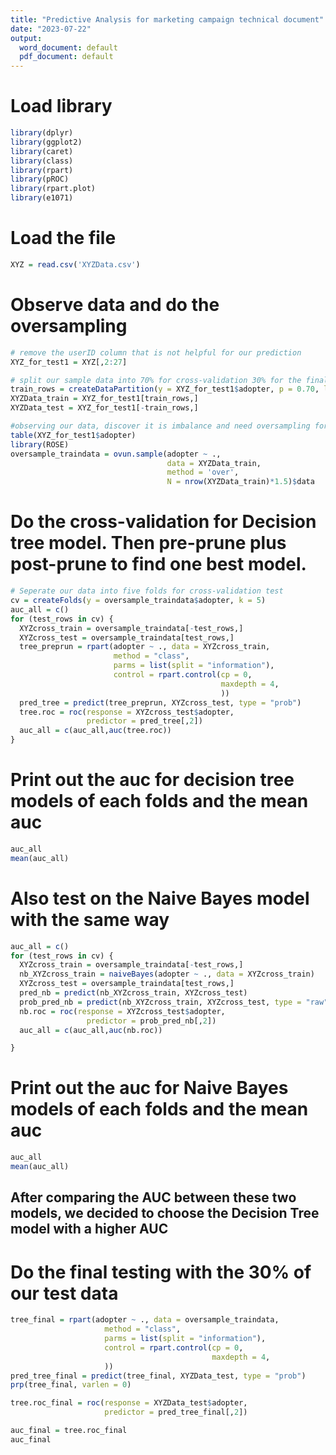 ```yaml
---
title: "Predictive Analysis for marketing campaign technical document"
date: "2023-07-22"
output:
  word_document: default
  pdf_document: default
---
```

# Load library
```r
library(dplyr)
library(ggplot2)
library(caret)
library(class)
library(rpart)
library(pROC)
library(rpart.plot) 
library(e1071)
```

# Load the file
```r
XYZ = read.csv('XYZData.csv')
```

# Observe data and do the oversampling
```r
# remove the userID column that is not helpful for our prediction
XYZ_for_test1 = XYZ[,2:27]

# split our sample data into 70% for cross-validation 30% for the final-testing
train_rows = createDataPartition(y = XYZ_for_test1$adopter, p = 0.70, list = FALSE)
XYZData_train = XYZ_for_test1[train_rows,]
XYZData_test = XYZ_for_test1[-train_rows,]

#observing our data, discover it is imbalance and need oversampling for help
table(XYZ_for_test1$adopter)
library(ROSE)
oversample_traindata = ovun.sample(adopter ~ ., 
                                   data = XYZData_train, 
                                   method = 'over',
                                   N = nrow(XYZData_train)*1.5)$data

```

# Do the cross-validation for Decision tree model. Then pre-prune plus post-prune to find one best model.
```r
# Seperate our data into five folds for cross-validation test
cv = createFolds(y = oversample_traindata$adopter, k = 5)
auc_all = c()
for (test_rows in cv) {
  XYZcross_train = oversample_traindata[-test_rows,]
  XYZcross_test = oversample_traindata[test_rows,]
  tree_preprun = rpart(adopter ~ ., data = XYZcross_train, 
                       method = "class",
                       parms = list(split = "information"),
                       control = rpart.control(cp = 0, 
                                               maxdepth = 4,
                                               ))
  pred_tree = predict(tree_preprun, XYZcross_test, type = "prob")
  tree.roc = roc(response = XYZcross_test$adopter, 
                 predictor = pred_tree[,2])
  auc_all = c(auc_all,auc(tree.roc))
}
```

# Print out the auc for decision tree models of each folds and the mean auc 
```r
auc_all
mean(auc_all)
```

# Also test on the Naive Bayes model with the same way
```r

auc_all = c()
for (test_rows in cv) {
  XYZcross_train = oversample_traindata[-test_rows,]
  nb_XYZcross_train = naiveBayes(adopter ~ ., data = XYZcross_train)
  XYZcross_test = oversample_traindata[test_rows,]
  pred_nb = predict(nb_XYZcross_train, XYZcross_test)
  prob_pred_nb = predict(nb_XYZcross_train, XYZcross_test, type = "raw")
  nb.roc = roc(response = XYZcross_test$adopter, 
                 predictor = prob_pred_nb[,2])
  auc_all = c(auc_all,auc(nb.roc))

}
```

# Print out the auc for Naive Bayes models of each folds and the mean auc 
```r
auc_all
mean(auc_all)
```

## After comparing the AUC between these two models, we decided to choose the Decision Tree model with a higher AUC


# Do the final testing with the 30% of our test data
```r
tree_final = rpart(adopter ~ ., data = oversample_traindata, 
                     method = "class",
                     parms = list(split = "information"),
                     control = rpart.control(cp = 0, 
                                             maxdepth = 4,
                     ))
pred_tree_final = predict(tree_final, XYZData_test, type = "prob")
prp(tree_final, varlen = 0)

tree.roc_final = roc(response = XYZData_test$adopter, 
                     predictor = pred_tree_final[,2])

auc_final = tree.roc_final
auc_final
```

